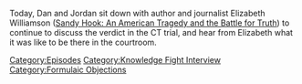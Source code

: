 {{DEFAULTSORT:
    #_EPISODE_0737:Reflections on a Verdict Part 2
}}{{Episode
    | title           = Reflections on a Verdict Part 2
    | caption         = Listen to this episode on [https://knowledgefight.libsyn.com/737-reflections-on-a-verdict-part-2 Libsyn] [https://open.spotify.com/episode/6cLzNfV63a7q8d8Qyamp0G Spotify]
    | episodeNumber   = 737
    | length          = 01:23:02
    | airDate         = October 16, 2022
    | episodeType     = [[:Category:Knowledge Fight Interview|Knowledge Fight Interview]], [[:Category:Formulaic Objections|Formulaic Objections]]
    | appearance      = [[Elizabeth Williamson]], [[Robbie Parker]], [[Jon Ronson]]
    | previousEpisode = [[736: Reflections on a Verdict]]
    | nextEpisode     = [[738: Taking a Powder With Chowder]]
}}

{{Stub}}

Today, Dan and Jordan sit down with author and journalist Elizabeth Williamson ([https://www.penguinrandomhouse.com/books/624175/sandy-hook-by-elizabeth-williamson/ Sandy Hook: An American Tragedy and the Battle for Truth]) to continue to discuss the verdict in the CT trial, and hear from Elizabeth what it was like to be there in the courtroom.

[[Category:Episodes]]
[[Category:Knowledge Fight Interview]]
[[Category:Formulaic Objections]]
